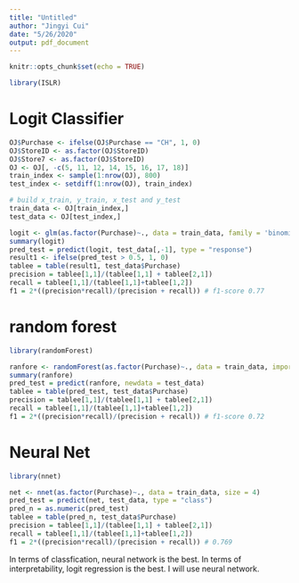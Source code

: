 ---
title: "Untitled"
author: "Jingyi Cui"
date: "5/26/2020"
output: pdf_document
---

```{r setup, include=FALSE}
knitr::opts_chunk$set(echo = TRUE)
```
```{r}
library(ISLR)
```


# Logit Classifier
```{r}
OJ$Purchase <- ifelse(OJ$Purchase == "CH", 1, 0)
OJ$StoreID <- as.factor(OJ$StoreID)
OJ$Store7 <- as.factor(OJ$StoreID)
OJ <- OJ[, -c(5, 11, 12, 14, 15, 16, 17, 18)]
train_index <- sample(1:nrow(OJ), 800)
test_index <- setdiff(1:nrow(OJ), train_index)

# build x_train, y_train, x_test and y_test
train_data <- OJ[train_index,]
test_data <- OJ[test_index,]

logit <- glm(as.factor(Purchase)~., data = train_data, family = 'binomial')
summary(logit)
pred_test = predict(logit, test_data[,-1], type = "response")
result1 <- ifelse(pred_test > 0.5, 1, 0)
tablee = table(result1, test_data$Purchase)
precision = tablee[1,1]/(tablee[1,1] + tablee[2,1])
recall = tablee[1,1]/(tablee[1,1]+tablee[1,2])
f1 = 2*((precision*recall)/(precision + recall)) # f1-score 0.77
```

# random forest
```{r}
library(randomForest)
```

```{r}
ranfore <- randomForest(as.factor(Purchase)~., data = train_data, importance = T) 
summary(ranfore)
pred_test = predict(ranfore, newdata = test_data)
tablee = table(pred_test, test_data$Purchase)
precision = tablee[1,1]/(tablee[1,1] + tablee[2,1])
recall = tablee[1,1]/(tablee[1,1]+tablee[1,2])
f1 = 2*((precision*recall)/(precision + recall)) # f1-score 0.72
```

# Neural Net
```{r}
library(nnet)
```
```{r}
net <- nnet(as.factor(Purchase)~., data = train_data, size = 4)
pred_test = predict(net, test_data, type = "class")
pred_n = as.numeric(pred_test)
tablee = table(pred_n, test_data$Purchase)
precision = tablee[1,1]/(tablee[1,1] + tablee[2,1])
recall = tablee[1,1]/(tablee[1,1]+tablee[1,2])
f1 = 2*((precision*recall)/(precision + recall)) # 0.769
```

In terms of classfication, neural network is the best. In terms of interpretability,
logit regression is the best. I will use neural network.
